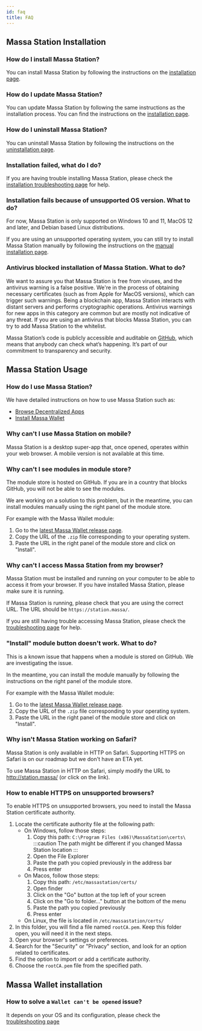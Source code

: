 ```yaml
---
id: faq
title: FAQ
---
```


## Massa Station Installation

### How do I install Massa Station?

You can install Massa Station by following the instructions on the [installation page](/docs/massaStation/install).

### How do I update Massa Station?

You can update Massa Station by following the same instructions as the installation process. You can find the instructions on the [installation page](/docs/massaStation/install).

### How do I uninstall Massa Station?

You can uninstall Massa Station by following the instructions on the [uninstallation page](/docs/massaStation/uninstall).

### Installation failed, what do I do?

If you are having trouble installing Massa Station, please check the [installation troubleshooting page](/docs/massaStation/troubleshooting) for help.

### Installation fails because of unsupported OS version. What to do?

For now, Massa Station is only supported on Windows 10 and 11, MacOS 12 and later, and Debian based Linux distributions.

If you are using an unsupported operating system, you can still try to install Massa Station manually by following the instructions on the [manual installation page](/docs/massaStation/manual-install).

### Antivirus blocked installation of Massa Station. What to do?

We want to assure you that Massa Station is free from viruses, and the antivirus warning is a false positive. We're in the process of obtaining necessary certificates (such as from Apple for MacOS versions), which can trigger such warnings.
Being a blockchain app, Massa Station interacts with distant servers and performs cryptographic operations. Antivirus warnings for new apps in this category are common but are mostly not indicative of any threat. If you are using an antivirus that blocks Massa Station, you can try to add Massa Station to the whitelist.

Massa Station’s code is publicly accessible and auditable on [GitHub](https://github.com/massalabs/station), which means that anybody can check what’s happening. It’s part of our commitment to transparency and security.

## Massa Station Usage

### How do I use Massa Station?

We have detailed instructions on how to use Massa Station such as:

- [Browse Decentralized Apps](/docs/massaStation/browse-decentralized-application)
- [Install Massa Wallet](/docs/massaStation/massa-wallet/getting-started)

### Why can't I use Massa Station on mobile?

Massa Station is a desktop super-app that, once opened, operates within your web browser. A mobile version is not available at this time.

### Why can't I see modules in module store?

The module store is hosted on GitHub. If you are in a country that blocks GitHub, you will not be able to see the modules.

We are working on a solution to this problem, but in the meantime, you can install modules manually using the right panel of the module store.

For example with the Massa Wallet module:

1. Go to the [latest Massa Wallet release page](https://github.com/massalabs/station-massa-wallet/releases/latest).
2. Copy the URL of the `.zip` file corresponding to your operating system.
3. Paste the URL in the right panel of the module store and click on "Install".

### Why can't I access Massa Station from my browser?

Massa Station must be installed and running on your computer to be able to access it from your browser. If you have installed Massa Station, please make sure it is running.

If Massa Station is running, please check that you are using the correct URL. The URL should be `https://station.massa/`.

If you are still having trouble accessing Massa Station, please check the [troubleshooting page](/docs/massaStation/troubleshooting) for help.

### "Install" module button doesn't work. What to do?

This is a known issue that happens when a module is stored on GitHub. We are investigating the issue.

In the meantime, you can install the module manually by following the instructions on the right panel of the module store.

For example with the Massa Wallet module:

1. Go to the [latest Massa Wallet release page](https://github.com/massalabs/station-massa-wallet/releases/latest).
2. Copy the URL of the `.zip` file corresponding to your operating system.
3. Paste the URL in the right panel of the module store and click on "Install".

### Why isn't Massa Station working on Safari?

Massa Station is only available in HTTP on Safari. Supporting HTTPS on Safari is on our roadmap but we don't have an ETA yet.

To use Massa Station in HTTP on Safari, simply modify the URL to http://station.massa/ (or click on the link).

### How to enable HTTPS on unsupported browsers?

To enable HTTPS on unsupported browsers, you need to install the Massa Station certificate authority.

1. Locate the certificate authority file at the following path:
   - On Windows, follow those steps:
     1. Copy this path: `C:\Program Files (x86)\MassaStation\certs\`
        :::caution
        The path might be different if you changed Massa Station location
        :::
     2. Open the File Explorer
     3. Paste the path you copied previously in the address bar
     4. Press enter
   - On Macos, follow those steps:
     1. Copy this path: `/etc/massastation/certs/`
     2. Open finder
     3. Click on the "Go" button at the top left of your screen
     4. Click on the "Go to folder..." button at the bottom of the menu
     5. Paste the path you copied previously
     6. Press enter
   - On Linux, the file is located in `/etc/massastation/certs/`
2. In this folder, you will find a file named `rootCA.pem`. Keep this folder open, you will need it in the next steps.
3. Open your browser's settings or preferences.
4. Search for the "Security" or "Privacy" section, and look for an option related to certificates.
5. Find the option to import or add a certificate authority.
6. Choose the `rootCA.pem` file from the specified path.

## Massa Wallet installation

### How to solve a `Wallet can't be opened` issue?

It depends on your OS and its configuration, please check the [troubleshooting page](/docs.massa.net/docs/massaStation/troubleshooting#linux-3)
